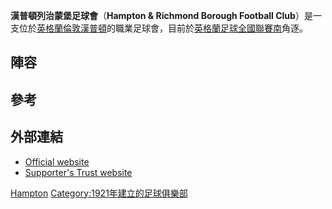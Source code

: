 {{Infobox football club
| clubname    = 漢普頓列治蒙堡
| fullname    = Hampton & Richmond Borough Football Club
| image       = 
| nickname    = The Beavers, Hampton
| founded     = {{start date and age|1921}}<br />(as Hampton)
| ground      = [[倫敦|倫敦]][[漢普頓|漢普頓]]Beveree Stadium
| capacity    = 3,500 (750座位)
| chairman    = Steve McPherson
| manager     = [[Alan_Dowson|Alan Dowson]]
| league = {{English football updater|Hampt&RB}}
| season = {{English football updater|Hampt&RB2}}
| position = {{English football updater|Hampt&RB3}}
| website     = http://www.hamptonfc.net/
| pattern_la1=|pattern_b1=_thindkbluesides|pattern_ra1=
| leftarm1=FF0000|body1=FF0000|rightarm1=FF0000|shorts1=00008B|socks1=FF0000
| pattern_la2=_whiteborder|pattern_b2=_whitehorizontal|pattern_ra2=_whiteborder
| leftarm2=ACE5EE|body2=ACE5EE|rightarm2=ACE5EE|shorts2=00008B|socks2=ACE5EE
}}
'''漢普頓列治蒙堡足球會'''（'''Hampton & Richmond Borough Football Club'''）是一支位於[[英格蘭|英格蘭]][[倫敦|倫敦]][[漢普頓|漢普頓]]的職業足球會，目前於[[英格蘭足球全國聯賽南|英格蘭足球全國聯賽南]]角逐。

==陣容==
{{updated|2016年6月18日}}
{{football squad start}}
{{Fs player | no=  | nat=ENG   | pos=GK | name=Aaron Howe}}
{{Fs player | no=  | nat=ENG   | pos=DF | name=Tom Jelley}}
{{Fs player | no=  | nat=ENG   | pos=DF | name=Joe Hicks}}
{{Fs player | no=  | nat=IRE   | pos=DF | name=[[Kieran_Murphy_(footballer)|Kieran Murphy]]}}
{{Fs player | no=  | nat=ENG   | pos=DF | name=Charlie ten-Grotenhuis}}
{{Fs player | no=  | nat=ENG   | pos=DF | name=Leon Solomon}}
{{Fs player | no=  | nat=ENG   | pos=MF | name=Josh Casey}}
{{Fs mid}}
{{Fs player | no=  | nat=ENG   | pos=MF | name=Nathan Collier}}
{{Fs player | no=  | nat=ENG   | pos=MF | name=[[Jerome_Federico|Jerome Federico]]|Jerome Federico}}
{{Fs player | no=  | nat=ENG   | pos=MF | name=Shaquille Hippolyte-Patrick}}
{{Fs player | no=  | nat=ENG   | pos=MF | name=Jamal Lowe}}
{{Fs player | no=  | nat=ENG   | pos=FW | name=Giuseppe Sole}}
{{Fs player | no=  | nat=ENG   | pos=FW | name=Nicke Kabamba}}
{{Fs player | no=  | nat=ENG   | pos=FW | name=Christian Jolley}}
{{Fs end}}

==參考==
{{Reflist}}

==外部連結==
*[http://www.hamptonfc.net/ Official website] {{Wayback|url=http://www.hamptonfc.net/ |date=20210227212251 }}
*[https://web.archive.org/web/20150715154709/http://www.beaverstrust.co.uk/ Supporter's Trust website]

[[Category:倫敦足球俱樂部|Hampton]]
[[Category:1921年建立的足球俱樂部|Category:1921年建立的足球俱樂部]]